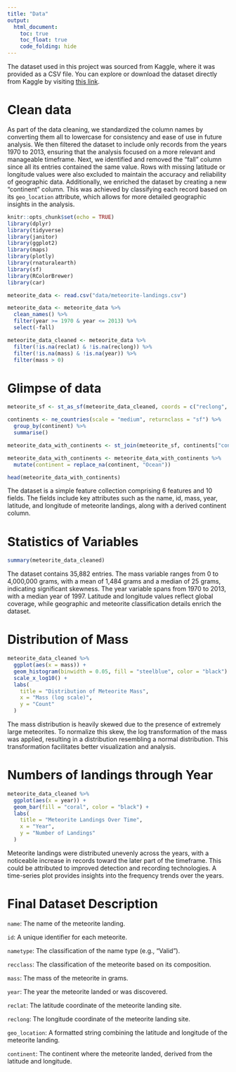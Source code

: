 ```yaml
---
title: "Data"
output: 
  html_document:
    toc: true
    toc_float: true
    code_folding: hide
---
```



The dataset used in this project was sourced from Kaggle, where it was provided as a CSV file. You can explore or download the dataset directly from Kaggle by visiting [this link](https://www.kaggle.com/code/kinguistics/exploring-meteorite-landing-sites/input).


# Clean data

As part of the data cleaning, we standardized the column names by converting them all to lowercase for consistency and ease of use in future analysis. We then filtered the dataset to include only records from the years 1970 to 2013, ensuring that the analysis focused on a more relevant and manageable timeframe. Next, we identified and removed the "fall" column since all its entries contained the same value. Rows with missing latitude or longitude values were also excluded to maintain the accuracy and reliability of geographic data. Additionally, we enriched the dataset by creating a new "continent" column. This was achieved by classifying each record based on its `geo_location` attribute, which allows for more detailed geographic insights in the analysis. 

```r
knitr::opts_chunk$set(echo = TRUE)
library(dplyr)
library(tidyverse)
library(janitor)
library(ggplot2)
library(maps)
library(plotly)
library(rnaturalearth)
library(sf)
library(RColorBrewer)
library(car)
```

```r
meteorite_data <- read.csv("data/meteorite-landings.csv")

meteorite_data <- meteorite_data %>% 
  clean_names() %>%
  filter(year >= 1970 & year <= 2013) %>% 
  select(-fall)

meteorite_data_cleaned <- meteorite_data %>%
  filter(!is.na(reclat) & !is.na(reclong)) %>%
  filter(!is.na(mass) & !is.na(year)) %>%
  filter(mass > 0)
```


# Glimpse of data

```r
meteorite_sf <- st_as_sf(meteorite_data_cleaned, coords = c("reclong", "reclat"), crs = 4326, remove = FALSE)

continents <- ne_countries(scale = "medium", returnclass = "sf") %>%
  group_by(continent) %>%
  summarise()

meteorite_data_with_continents <- st_join(meteorite_sf, continents["continent"], join = st_intersects)

meteorite_data_with_continents <- meteorite_data_with_continents %>%
  mutate(continent = replace_na(continent, "Ocean"))

head(meteorite_data_with_continents)
```

The dataset is a simple feature collection comprising 6 features and 10 fields. The fields include key attributes such as the name, id, mass, year, latitude, and longitude of meteorite landings, along with a derived continent column.

# Statistics of Variables

```r
summary(meteorite_data_cleaned)
```

The dataset contains 35,882 entries. The mass variable ranges from 0 to 4,000,000 grams, with a mean of 1,484 grams and a median of 25 grams, indicating significant skewness. The year variable spans from 1970 to 2013, with a median year of 1997. Latitude and longitude values reflect global coverage, while geographic and meteorite classification details enrich the dataset.

# Distribution of Mass

```r
meteorite_data_cleaned %>%
  ggplot(aes(x = mass)) +
  geom_histogram(binwidth = 0.05, fill = "steelblue", color = "black") +
  scale_x_log10() +
  labs(
    title = "Distribution of Meteorite Mass",
    x = "Mass (log scale)",
    y = "Count"
  )
```

The mass distribution is heavily skewed due to the presence of extremely large meteorites. To normalize this skew, the log transformation of the mass was applied, resulting in a distribution resembling a normal distribution. This transformation facilitates better visualization and analysis.

# Numbers of landings through Year

```r
meteorite_data_cleaned %>%
  ggplot(aes(x = year)) +
  geom_bar(fill = "coral", color = "black") +
  labs(
    title = "Meteorite Landings Over Time",
    x = "Year",
    y = "Number of Landings"
  )
```

Meteorite landings were distributed unevenly across the years, with a noticeable increase in records toward the later part of the timeframe. This could be attributed to improved detection and recording technologies. A time-series plot provides insights into the frequency trends over the years.

# Final Dataset Description

`name`: The name of the meteorite landing.

`id`: A unique identifier for each meteorite.

`nametype`: The classification of the name type (e.g., "Valid").

`recclass`: The classification of the meteorite based on its composition.

`mass`: The mass of the meteorite in grams.

`year`: The year the meteorite landed or was discovered.

`reclat`: The latitude coordinate of the meteorite landing site.

`reclong`: The longitude coordinate of the meteorite landing site.

`geo_location`: A formatted string combining the latitude and longitude of the meteorite landing.

`continent`: The continent where the meteorite landed, derived from the latitude and longitude.